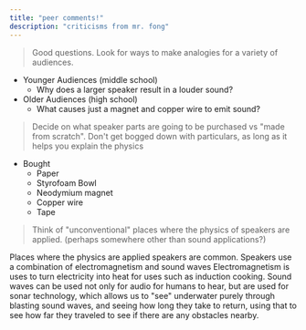 ```yaml
---
title: "peer comments!"
description: "criticisms from mr. fong"
---
```


> Good questions. Look for ways to make analogies for a variety of audiences.

- Younger Audiences (middle school)
  - Why does a larger speaker result in a louder sound?
- Older Audiences (high school)
  - What causes just a magnet and copper wire to emit sound?

> Decide on what speaker parts are going to be purchased vs "made from scratch". Don't get bogged down with particulars, as long as it helps you explain the physics

- Bought
  - Paper
  - Styrofoam Bowl
  - Neodymium magnet
  - Copper wire
  - Tape

> Think of "unconventional" places where the physics of speakers are applied. (perhaps somewhere other than sound applications?)

Places where the physics are applied speakers are common. Speakers use a combination of electromagnetism and sound waves Electromagnetism is uses to turn electricity into heat for uses such as induction cooking. Sound waves can be used not only for audio for humans to hear, but are used for sonar technology, which allows us to "see" underwater purely through blasting sound waves, and seeing how long they take to return, using that to see how far they traveled to see if there are any obstacles nearby.
